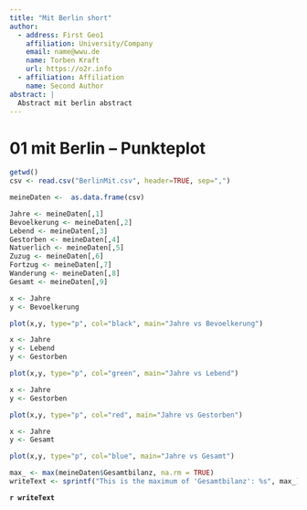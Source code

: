 ```yaml
---
title: "Mit Berlin short"
author:
  - address: First Geo1
    affiliation: University/Company
    email: name@wwu.de
    name: Torben Kraft
    url: https://o2r.info
  - affiliation: Affiliation
    name: Second Author
abstract: |
  Abstract mit berlin abstract
---
```


# 01 mit Berlin -- Punkteplot

```r
getwd()
csv <- read.csv("BerlinMit.csv", header=TRUE, sep=",")

meineDaten <-  as.data.frame(csv)

Jahre <- meineDaten[,1]
Bevoelkerung <- meineDaten[,2]
Lebend <- meineDaten[,3]
Gestorben <- meineDaten[,4]
Natuerlich <- meineDaten[,5]
Zuzug <- meineDaten[,6]
Fortzug <- meineDaten[,7]
Wanderung <- meineDaten[,8]
Gesamt <- meineDaten[,9]

```

```r
x <- Jahre
y <- Bevoelkerung

plot(x,y, type="p", col="black", main="Jahre vs Bevoelkerung")
```

```r
x <- Jahre
y <- Lebend
y <- Gestorben

plot(x,y, type="p", col="green", main="Jahre vs Lebend")
```

```r
x <- Jahre
y <- Gestorben

plot(x,y, type="p", col="red", main="Jahre vs Gestorben")
```

```r
x <- Jahre
y <- Gesamt

plot(x,y, type="p", col="blue", main="Jahre vs Gesamt")
```

```r
max_ <- max(meineDaten$Gesamtbilanz, na.rm = TRUE)
writeText <- sprintf("This is the maximum of 'Gesamtbilanz': %s", max_)
```

**`r writeText`**
